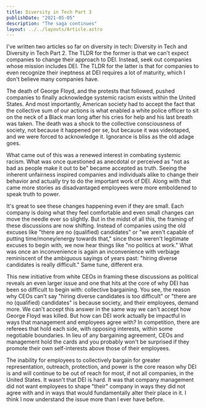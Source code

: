 ```yaml
---
title: Diversity in Tech Part 3
publishDate: "2021-05-05"
description: "The saga continues"
layout: ../../layouts/Article.astro
---
```


I've written two articles so far on diversity in tech: Diversity in Tech and Diversity in Tech Part 2. The TLDR for the former is that we can't expect companies to change their approach to DEI. Instead, seek out companies whose mission includes DEI. The TLDR for the latter is that for companies to even recognize their ineptness at DEI requires a lot of maturity, which I don't believe many companies have.

The death of George Floyd, and the protests that followed, pushed companies to finally acknowledge systemic racism exists within the United States. And most importantly, American society had to accept the fact that the collective sum of our actions is what enabled a white police officer to sit on the neck of a Black man long after his cries for help and his last breath was taken. The death was a shock to the collective consciousness of society, not because it happened per se, but because it was videotaped, and we were forced to acknowledge it. Ignorance is bliss as the old adage goes.

What came out of this was a renewed interest in combating systemic racism. What was once questioned as anecdotal or perceived as "not as bad as people make it out to be" became accepted as truth. Seeing the inherent unfairness inspired companies and individuals alike to change their behavior and actually try to do the important work of DEI. Along with that came more stories as disadvantaged employees were more emboldened to speak truth to power.

It's great to see these changes happening even if they are small. Each company is doing what they feel comfortable and even small changes can move the needle ever so slightly. But in the midst of all this, the framing of these discussions are now shifting. Instead of companies using the old excuses like "there are no (qualified) candidates" or "we aren't capable of putting time/money/energy towards that," since those weren't legitimate excuses to begin with, we now hear things like "no politics at work." What was once an inconvenience is again an inconvenience with verbiage reminiscent of the ambiguous sayings of years past: "hiring diverse candidates is really difficult." Same tune, different era.

This new initiative from white CEOs in framing these discussions as political reveals an even larger issue and one that hits at the core of why DEI has been so difficult to begin with: collective bargaining. You see, the reason why CEOs can't say "hiring diverse candidates is too difficult" or "there are no (qualified) candidates" is because society, and their employees, demand more. We can't accept this answer in the same way we can't accept how George Floyd was killed. But how can DEI work actually be impactful in ways that management and employees agree with? In competition, there are referees that hold each side, with opposing interests, within some negotiable boundaries. In lieu of any bargaining agreement, CEOs and management hold the cards and you probably won't be surprised if they promote their own self-interests above those of their employees.

The inability for employees to collectively bargain for greater representation, outreach, protection, and power is the core reason why DEI is and will continue to be out of reach for most, if not all companies, in the United States. It wasn't that DEI is hard. It was that company management did not want employees to shape "their" company in ways they did not agree with and in ways that would fundamentally alter their place in it. I think I now understand the issue more than I ever have before.
